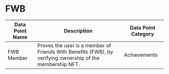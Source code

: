 
# FWB


| Data Point Name | Description | Data Point Category |
|-----------------|-------------|---------------------|
| FWB Member | Proves the user is a member of Friends With Benefits (FWB), by verifying ownership of the membership NFT. | <span className="badge badge--primary">Achievements</span> |

